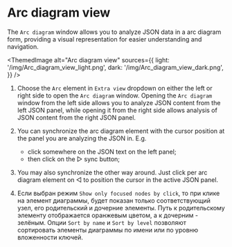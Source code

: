 # Arc diagram view

The `Arc diagram` window allows you to analyze JSON data in a arc diagram form,
providing a visual representation for easier understanding and navigation.


<ThemedImage
    alt="Arc diagram view"
    sources={{
        light: '/img/Arc_diagram_view_light.png',
        dark: '/img/Arc_diagram_view_dark.png',
    }}
/>

1. Choose the `Arc` element in `Extra view` dropdown on either the left or right side to open the `Arc diagram` window.
Opening the `Arc diagram` window from the left side allows you to analyze JSON content from the left JSON panel,
while opening it from the right side allows analysis of JSON content from the right JSON panel.

2. You can synchronize the arc diagram element with the cursor position at the panel you are analyzing the JSON in. E.g.
     - click somewhere on the JSON text on the left panel;
     - then click on the ▷ sync button;

3. You may also synchronize the other way around. Just click per arc diagram element on ◁ to position the cursor in the active JSON panel.

4. Если выбран режим `Show only focused nodes by click`, то при клике на элемент диаграммы,
    будет показан только соответствующий узел, его родительский и дочерние элементы.
    Путь к родительскому элементу отображается оранжевым цветом, а к дочерним - зелёным.
    Опции `Sort by name` и `Sort by level` позволяют сортировать элементы диаграммы по имени или по уровню вложенности ключей.